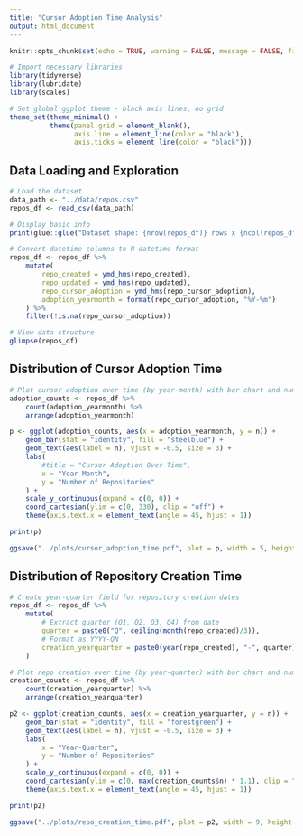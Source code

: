 ```yaml
---
title: "Cursor Adoption Time Analysis"
output: html_document
---
```


```r
knitr::opts_chunk$set(echo = TRUE, warning = FALSE, message = FALSE, fig.width = 5, fig.height = 3)
```

```r
# Import necessary libraries
library(tidyverse)
library(lubridate)
library(scales)

# Set global ggplot theme - black axis lines, no grid
theme_set(theme_minimal() +
          theme(panel.grid = element_blank(),
                axis.line = element_line(color = "black"),
                axis.ticks = element_line(color = "black")))
```

## Data Loading and Exploration

```r
# Load the dataset
data_path <- "../data/repos.csv"
repos_df <- read_csv(data_path)

# Display basic info
print(glue::glue("Dataset shape: {nrow(repos_df)} rows x {ncol(repos_df)} columns"))

# Convert datetime columns to R datetime format
repos_df <- repos_df %>%
    mutate(
        repo_created = ymd_hms(repo_created),
        repo_updated = ymd_hms(repo_updated),
        repo_cursor_adoption = ymd_hms(repo_cursor_adoption),
        adoption_yearmonth = format(repo_cursor_adoption, "%Y-%m")
    ) %>%
    filter(!is.na(repo_cursor_adoption))

# View data structure
glimpse(repos_df)
```

## Distribution of Cursor Adoption Time

```r
# Plot cursor adoption over time (by year-month) with bar chart and numbers on top
adoption_counts <- repos_df %>%
    count(adoption_yearmonth) %>%
    arrange(adoption_yearmonth)

p <- ggplot(adoption_counts, aes(x = adoption_yearmonth, y = n)) +
    geom_bar(stat = "identity", fill = "steelblue") +
    geom_text(aes(label = n), vjust = -0.5, size = 3) +
    labs(
        #title = "Cursor Adoption Over Time",
        x = "Year-Month",
        y = "Number of Repositories"
    ) +
    scale_y_continuous(expand = c(0, 0)) +
    coord_cartesian(ylim = c(0, 330), clip = "off") +
    theme(axis.text.x = element_text(angle = 45, hjust = 1))

print(p)

ggsave("../plots/cursor_adoption_time.pdf", plot = p, width = 5, height = 3)
```

## Distribution of Repository Creation Time

```r
# Create year-quarter field for repository creation dates
repos_df <- repos_df %>%
    mutate(
        # Extract quarter (Q1, Q2, Q3, Q4) from date
        quarter = paste0("Q", ceiling(month(repo_created)/3)),
        # Format as YYYY-QN
        creation_yearquarter = paste0(year(repo_created), "-", quarter)
    )

# Plot repo creation over time (by year-quarter) with bar chart and numbers on top
creation_counts <- repos_df %>%
    count(creation_yearquarter) %>%
    arrange(creation_yearquarter)

p2 <- ggplot(creation_counts, aes(x = creation_yearquarter, y = n)) +
    geom_bar(stat = "identity", fill = "forestgreen") +
    geom_text(aes(label = n), vjust = -0.5, size = 3) +
    labs(
        x = "Year-Quarter",
        y = "Number of Repositories"
    ) +
    scale_y_continuous(expand = c(0, 0)) +
    coord_cartesian(ylim = c(0, max(creation_counts$n) * 1.1), clip = "off") +
    theme(axis.text.x = element_text(angle = 45, hjust = 1))

print(p2)

ggsave("../plots/repo_creation_time.pdf", plot = p2, width = 9, height = 3)
```
